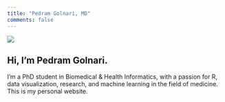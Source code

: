 ```yaml
---
title: "Pedram Golnari, MD"
comments: false
---
```


::: {.grid}

::: {.g-col-6}
![](profile.jpg)
:::

::: {.g-col-6}
# Hi, I'm Pedram Golnari.
I'm a PhD student in Biomedical & Health Informatics, with a passion for R, data visualization, research, and machine learning in the field of medicine. This is my personal website.
:::
:::